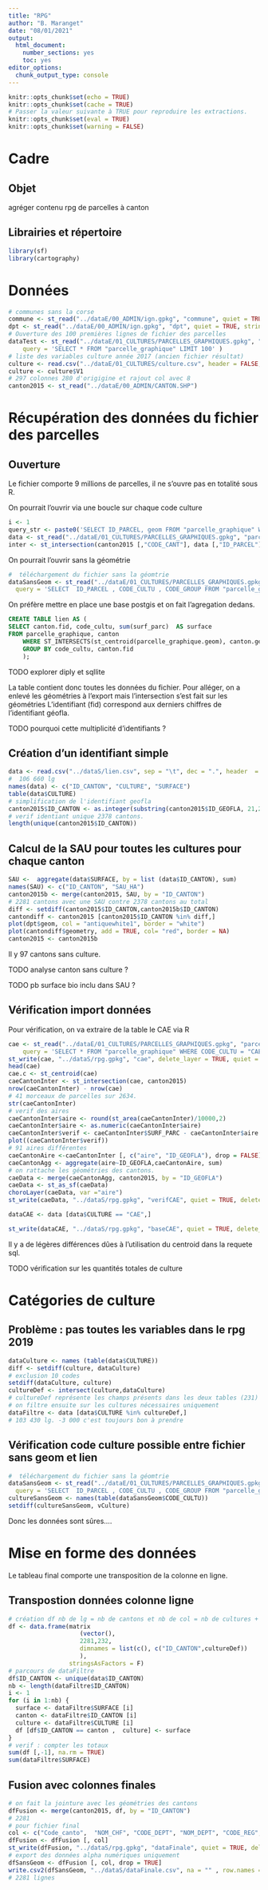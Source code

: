 ```yaml
---
title: "RPG"
author: "B. Maranget"
date: "08/01/2021"
output: 
  html_document: 
    number_sections: yes
    toc: yes
editor_options: 
  chunk_output_type: console
---
```



```r
knitr::opts_chunk$set(echo = TRUE)
knitr::opts_chunk$set(cache = TRUE)
# Passer la valeur suivante à TRUE pour reproduire les extractions.
knitr::opts_chunk$set(eval = TRUE)
knitr::opts_chunk$set(warning = FALSE)
```

# Cadre

## Objet

agréger contenu rpg de parcelles à canton


## Librairies et répertoire

```r
library(sf)
library(cartography)
```

# Données

```r
# communes sans la corse
commune <- st_read("../dataE/00_ADMIN/ign.gpkg", "commune", quiet = TRUE,stringsAsFactors = F)
dpt <- st_read("../dataE/00_ADMIN/ign.gpkg", "dpt", quiet = TRUE, stringsAsFactors = F)
# Ouverture des 100 premières lignes de fichier des parcelles
dataTest <- st_read("../dataE/01_CULTURES/PARCELLES_GRAPHIQUES.gpkg", "parcelle_graphique", 
	query = 'SELECT * FROM "parcelle_graphique" LIMIT 100' )
# liste des variables culture année 2017 (ancien fichier résultat)
culture <- read.csv("../dataE/01_CULTURES/culture.csv", header = FALSE, stringsAsFactors = FALSE)
culture <- culture$V1
# 297 colonnes 280 d'origigine et rajout col avec 8 
canton2015 <- st_read("../dataE/00_ADMIN/CANTON.SHP")
```


# Récupération des données du fichier des parcelles

## Ouverture

Le fichier comporte 9 millions de parcelles, il ne s'ouvre pas en totalité sous R.

On pourrait l'ouvrir via une boucle sur chaque code culture

```r
i <- 1
query_str <- paste0('SELECT ID_PARCEL, geom FROM "parcelle_graphique" WHERE CODE_CULTU = "', culture [i], "\"") 
data <- st_read("../dataE/01_CULTURES/PARCELLES_GRAPHIQUES.gpkg", "parcelle_graphique", query = query_str)
inter <- st_intersection(canton2015 [,"CODE_CANT"], data [,"ID_PARCEL"])
```

On pourrait l'ouvrir sans la géométrie


```r
#  téléchargement du fichier sans la géomtrie
dataSansGeom <- st_read("../dataE/01_CULTURES/PARCELLES_GRAPHIQUES.gpkg", "parcelle_graphique",
  query = 'SELECT  ID_PARCEL , CODE_CULTU , CODE_GROUP FROM "parcelle_graphique" ' )
```

On préfère mettre en place une base postgis et on fait l'agregation dedans.


```SQL
CREATE TABLE lien AS (
SELECT canton.fid, code_cultu, sum(surf_parc)  AS surface
FROM parcelle_graphique, canton
	WHERE ST_INTERSECTS(st_centroid(parcelle_graphique.geom), canton.geom)
	GROUP BY code_cultu, canton.fid
	);
```



TODO explorer diply et sqllite


La table contient donc toutes les données du fichier. Pour alléger, on a enlevé 
les géométries à l'export mais l'intersection s'est fait sur les géométries
L'identifiant  (fid) correspond aux derniers chiffres de l'identifiant géofla.

TODO pourquoi cette multiplicité d'identifiants ?

## Création d'un identifiant simple

```r
data <- read.csv("../dataS/lien.csv", sep = "\t", dec = ".", header  = FALSE)
#  106 660 lg
names(data) <- c("ID_CANTON", "CULTURE", "SURFACE")
table(data$CULTURE)
# simplification de l'identifiant geofla
canton2015$ID_CANTON <- as.integer(substring(canton2015$ID_GEOFLA, 21,29))
# verif identiant unique 2378 cantons.
length(unique(canton2015$ID_CANTON))
```

## Calcul de la SAU pour toutes les cultures pour chaque canton

```r
SAU <-  aggregate(data$SURFACE, by = list (data$ID_CANTON), sum)
names(SAU) <- c("ID_CANTON", "SAU_HA")
canton2015b <- merge(canton2015, SAU, by = "ID_CANTON")
# 2281 cantons avec une SAU contre 2378 cantons au total
diff <- setdiff(canton2015$ID_CANTON,canton2015b$ID_CANTON)
cantondiff <- canton2015 [canton2015$ID_CANTON %in% diff,]
plot(dpt$geom, col = "antiquewhite1", border = "white")
plot(cantondiff$geometry, add = TRUE, col= "red", border = NA)
canton2015 <- canton2015b
```


Il y 97 cantons sans culture.

TODO analyse canton sans culture ?

TODO pb surface bio inclu dans SAU ?

## Vérification import données

Pour vérification, on va extraire de la table le CAE via R


```r
cae <- st_read("../dataE/01_CULTURES/PARCELLES_GRAPHIQUES.gpkg", "parcelle_graphique", 
	query = 'SELECT * FROM "parcelle_graphique" WHERE CODE_CULTU = "CAE"')
st_write(cae, "../dataS/rpg.gpkg", "cae", delete_layer = TRUE, quiet = TRUE)
head(cae)
cae.c <- st_centroid(cae)
caeCantonInter <- st_intersection(cae, canton2015)
nrow(caeCantonInter) - nrow(cae)
# 41 morceaux de parcelles sur 2634.
str(caeCantonInter)
# verif des aires
caeCantonInter$aire <- round(st_area(caeCantonInter)/10000,2)
caeCantonInter$aire <- as.numeric(caeCantonInter$aire)
caeCantonInter$verif <- caeCantonInter$SURF_PARC - caeCantonInter$aire
plot((caeCantonInter$verif))
# 91 aires différentes
caeCantonAire <-caeCantonInter [, c("aire", "ID_GEOFLA"), drop = FALSE]
caeCantonAgg <- aggregate(aire~ID_GEOFLA,caeCantonAire, sum)
# on rattache les géométries des cantons.
caeData <- merge(caeCantonAgg, canton2015, by = "ID_GEOFLA")
caeData <- st_as_sf(caeData)
choroLayer(caeData, var ="aire")
st_write(caeData, "../dataS/rpg.gpkg", "verifCAE", quiet = TRUE, delete_layer = TRUE)

dataCAE <- data [data$CULTURE == "CAE",]

st_write(dataCAE, "../dataS/rpg.gpkg", "baseCAE", quiet = TRUE, delete_layer = TRUE)
```


Il y a de légères différences dûes à l'utilisation du centroid dans la requete sql.


TODO vérification sur les quantités totales de culture




# Catégories de culture

## Problème : pas toutes les variables dans le rpg 2019

```r
dataCulture <- names (table(data$CULTURE))
diff <- setdiff(culture, dataCulture)
# exclusion 10 codes
setdiff(dataCulture, culture)
cultureDef <- intersect(culture,dataCulture)
# cultureDef représente les champs présents dans les deux tables (231)
# on filtre ensuite sur les cultures nécessaires uniquement
dataFiltre <- data [data$CULTURE %in% cultureDef,]
# 103 430 lg. -3 000 c'est toujours bon à prendre 
```


## Vérification code culture possible entre fichier sans geom et lien


```r
#  téléchargement du fichier sans la géomtrie
dataSansGeom <- st_read("../dataE/01_CULTURES/PARCELLES_GRAPHIQUES.gpkg", "parcelle_graphique",
  query = 'SELECT  ID_PARCEL , CODE_CULTU , CODE_GROUP FROM "parcelle_graphique" ' )
cultureSansGeom <- names(table(dataSansGeom$CODE_CULTU))
setdiff(cultureSansGeom, vCulture)
```

Donc les données sont sûres....

# Mise en forme des données

Le tableau final comporte une transposition de la colonne en ligne.

## Transpostion données colonne ligne

```r
# création df nb de lg = nb de cantons et nb de col = nb de cultures + Canton
df <- data.frame(matrix
                    (vector(),
                    2281,232,
                    dimnames = list(c(), c("ID_CANTON",cultureDef))
                    ),
                 stringsAsFactors = F)
# parcours de dataFiltre
df$ID_CANTON <- unique(data$ID_CANTON)
nb <- length(dataFiltre$ID_CANTON)
i <- 1
for (i in 1:nb) {
  surface <- dataFiltre$SURFACE [i]
  canton <- dataFiltre$ID_CANTON [i]
  culture <- dataFiltre$CULTURE [i]
  df [df$ID_CANTON == canton ,  culture] <- surface
}
# verif : compter les totaux
sum(df [,-1], na.rm = TRUE)
sum(dataFiltre$SURFACE)
```


##  Fusion avec colonnes finales

```r
# on fait la jointure avec les géométries des cantons
dfFusion <- merge(canton2015, df, by = "ID_CANTON")
# 2281
# pour fichier final
col <- c("Code_canto",  "NOM_CHF", "CODE_DEPT", "NOM_DEPT", "CODE_REG","NOM_REG", "CODE_CANT", "SAU_HA", cultureDef)
dfFusion <- dfFusion [, col]
st_write(dfFusion, "../dataS/rpg.gpkg", "dataFinale", quiet = TRUE, delete_layer = TRUE)
# export des données alpha numériques uniquement
dfSansGeom <- dfFusion [, col, drop = TRUE]
write.csv2(dfSansGeom, "../dataS/dataFinale.csv", na = "" , row.names = FALSE)
# 2281 lignes
```



